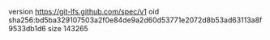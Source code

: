 version https://git-lfs.github.com/spec/v1
oid sha256:bd5ba329107503a2f0e84de9a2d60d53771e2072d8b53ad63113a8f9533db1d6
size 143265
